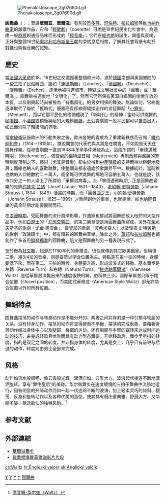 [[File:Phenakistoscope_3g07690d.gif|thumb]]

'''圓舞曲'''（{{lang-de|Walzer}}；{{lang-en|waltz}}；音譯'''華爾茲'''、'''華爾滋'''）有別於[[貝多芬|貝多芬]]、[[舒伯特|舒伯特]]、[[布拉姆斯|布拉姆斯]]等[[維也納|維也納]][[作曲家|作曲家]]的嚴肅作品，它和「[[輕歌劇|輕歌劇]]」（operette）可說是19世紀民主化社會中，為適應一般[[群眾|群眾]]較通俗品味而形成的「[[輕音樂|輕音樂]]」；它們在[[維也納|維也納]]的誕生、興盛與衰竭，正好與整個19世紀[[奧地利|奧地利]][[哈布斯堡王朝|哈布斯堡王朝]]的榮枯息息相關，了解其社會背景有助於對維也納輕音樂的認知。

== 歷史 ==
當[[法國大革命|法國大革命]]於18、19世紀之交震撼著整個歐洲時，源於[[德國|德國]]南部與奧國鄉間的一些三拍子民俗舞曲，諸如「[[蘭德勒|連德勒舞]]」（Ländler）、「[[德國舞|德國舞]]」（Deutsche）、「[[旋轉舞|旋轉舞]]」（Dreher），逐漸地被引進城市，轉變成文明社會中的「圓舞」或「華爾滋」。圓舞雖被適度地「文明化」了，然而它仍然保有著源自鄉間的愉悅奔放的本質，以及剛興起時尚被視為「有傷風化」的男女相擁的舞姿。無論如何，它終能逐漸取代了屬於「舊時代」優雅高貴卻顯得矯揉造作的宮廷舞蹈「[[小步舞曲|小舞步]]」（Menuett），而以它那平民化的格調體現了「新時代」的精神；當時可供跳舞的[[咖啡館|咖啡館]]、小[[酒館|酒館]]或稍後興起的大規模[[舞廳|舞廳]]，王公貴族或一般平民都可以自由出入，如此而消除了階級間的界限。

當[[拿破崙|拿破崙]]征服歐洲的行動失敗之後，歐洲各地的貴族為了重建新秩序而召開「[[維也納和會|維也納和會]]」（1814－1815年）。據說開會的代表們與其說是在開會，不如說是天天在跳舞作樂。從和會期間一直到1848年革命事件爆發為止，這段所謂的「畢德邁雅時期」（Biedermeier），儘管處於[[梅特涅|梅特涅]]首相（Metternich）專制政體與嚴厲的警察制度箝制之下，藝術（尤其是音樂）卻由於得到[[中產階級|中產階級]]的支持而得以穩健地發展；而維也納人的喜歡跳舞，使整個首都永遠處於歌舞昇平中。根據統計，當時維也納的人口總數約二十萬人，而全城可供跳舞的場地可容納五萬人，也就是說，該市四分之一的人染上了所謂的「華爾滋病毒」。此「畢德邁雅時期」正是圓舞曲音樂的先鋒[[约瑟夫·兰纳|约瑟夫·兰纳]]（Josef Lanner, 1801－1843）、[[老約翰·史特勞斯|老約翰·史特勞斯]]（Johann Strauss I, 1804－1849）活躍的時期，而「圓舞曲之王」[[小約翰·史特勞斯|小約翰·史特勞斯]]（Johann Strauss II, 1825－1899）才剛開創他的事業，也就是說，維也納輕音樂的黃金時期才剛要展開而已。

在[[浪漫主義音樂|浪漫時期]]，受圓舞曲的流行風潮影響，作曲家也嘗試將圓舞曲放入他們的大型作品中，例如[[白遼士|白遼士]]的「[[幻想交響曲|幻想交響曲]]」的第二樂章便是用圓舞曲所寫成，另外在[[柴可夫斯基|柴可夫斯基]]的[[歌劇|歌劇]]「尤金·奧涅金」、[[普契尼|普契尼]]的歌劇「[[波希米亞人_(歌劇)|波希米亞人]]」以及[[理查·史特勞斯|理查·史特勞斯]]的歌劇「玫瑰騎士」中，都有精彩的圓舞曲音樂。除此之外，[[蕭邦|蕭邦]]和[[布拉姆斯|布拉姆斯]]也都創作了多首用[[鋼琴|鋼琴]][[獨奏|獨奏]]的圓舞曲，這又是圓舞曲的另一種表現形式了。

至於做為[[社交舞|社交舞]]，起源於1780年代的華爾滋，很快就傳到其它歐美國家。俗稱慢三步，用3/4拍的音樂，抱握姿勢以閉合位置為主。特點是在第一拍的時候，身體要低下來，而在第二、三拍的時候，身體要升高，形成波浪式的移動。基本舞步是左轉（Reverse Turn）和右轉（Natural Turn）。“[[維也納華爾滋|維也納華爾滋]]”（Viennese Waltz）是從華爾滋演變出來的速度很快的舞，俗稱快三步。國際華爾滋只限于閉合位置（closed position），而美國式華爾滋（American Style Waltz）卻允許閉合位置以外的所有位置。

== 舞蹈特点 ==

圆舞曲摆荡的动作与转身动作是不能分开的，两者之间并存的是一种引擎与轮胎的关系，没有转身动作，摆荡的动作将显得硬而不平衡，摆荡的完成表象，要藉著身转动作经过身体中心以及腿部、臀部的运动，还有肩膀与手臂的摆转来达成时间运动的技巧，来完成轻盈且优雅而具有动力型态舞姿。开始移动后，舞步里所指的转度，指的是双足之间的转度，并非指身体的转度，尤其是女士，几乎只有前进与后退的动作，转度则由男士全部来完成。

== 风格 ==
动作如流水般顺畅、像云霞般光辉。潇洒自如、典雅大方。波浪起伏接连不断地潇洒旋转。享有"舞中皇后"的美称。华尔兹舞步在速度缓慢的三拍子舞曲中流畅地运行，因有明显的升降动作而如一起一伏连绵不断的波涛，加上轻柔灵巧的倾斜、摆荡、反身和旋转动作以及各种优美的造型，使其具有既庄重典雅、舒展大方、又华丽多姿、飘逸欲仙的独特风韵。<ref>[http://www.chinadance.com/article-247-1.html 摩登舞-华尔兹（Waltz）]{{dead link|date=2017年12月 |bot=InternetArchiveBot |fix-attempted=yes }}</ref>

== 参考文献 ==
<div class="references-small">
<references></references>
</div>

== 外部連結 ==
{{Commons category|Waltz}}
* [http://www.centralhome.com/ballroomcountry/waltz-syllabus.htm 華爾滋舞步] {{Wayback|url=http://www.centralhome.com/ballroomcountry/waltz-syllabus.htm |date=20191115045019 }}
* [http://www.perfectdancing.com/video/2006_Shenzhen_Competition_Waltz.html 職業標準舞華爾滋影片片段] {{Wayback|url=http://www.perfectdancing.com/video/2006_Shenzhen_Competition_Waltz.html |date=20190809104342 }}

[[Category:國際標準舞|Y]]
[[Category:樂曲形式|Y]]
[[Category:德國文化|Y]]
[[Category:奧地利文化|Y]]
[[Category:圓舞曲|]]

[[cs:Waltz|cs:Waltz]]
[[hr:Engleski_valcer|hr:Engleski valcer]]
[[sk:Anglický_valčík|sk:Anglický valčík]]